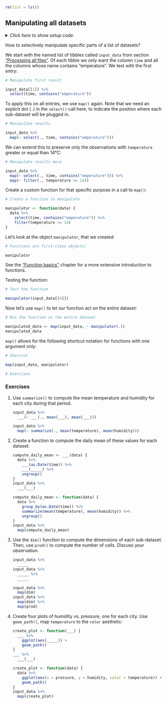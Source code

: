 ```r
rm(list = ls())
```


## Manipulating all datasets {#map_manip}

<details><summary>*Click here to show setup code.*</summary>
```r
### Manipulating all datasets

```
```r
library(tidyverse)
library(here)

dict <- readxl::read_excel(here("data/cities.xlsx"))

input_data <-
  dict %>%
  select(city_code, weather_filename) %>%
  deframe() %>%
  map(~ readxl::read_excel(here(.)))
```
</details>

How to selectively manipulate specific parts of a list of datasets?

We start with the named list of tibbles called `input_data` from section ["Processing all files"](#map).
Of each tibble we only want the column `time` and all the columns whose name contains "emperature".
We test with the first entry:

```r
# Manipulate first result
```
```r
input_data[[1]] %>%
  select(time, contains("emperature"))
```

To apply this on all entries, we use `map()` again.
Note that we need an explicit dot (`.`) in the `select()` call here, to indicate the position where each sub-dataset will be plugged in.

```r
# Manipulate results
```
```r
input_data %>%
  map(~ select(., time, contains("emperature")))
```

We can extend this to preserve only the observations with `temperature` greater or equal than 14°C:

```r
# Manipulate results more
```
```r
input_data %>%
  map(~ select(., time, contains("emperature"))) %>%
  map(~ filter(., temperature >= 14))
```

Create a custom function for that specific purpose in a call to `map()`:

```r
# Create a function to manipulate
```
```r
manipulator <- function(data) {
  data %>%
    select(time, contains("emperature")) %>%
    filter(temperature >= 14)
}
```

Let's look at the object `manipulator`, that we created:

```r
# Functions are first-class objects!
```
```r
manipulator
```

See the ["Function basics"](#function-basics) chapter for a more extensive introduction to functions.

Testing the function:

```r
# Test the function
```
```r
manipulator(input_data[[4]])
```

Now let's use `map()` to let our function act on the entire dataset:

```r
# Run the function on the entire dataset
```
```r
manipulated_data <- map(input_data, ~ manipulator(.))
manipulated_data
```

`map()` allows for the following shortcut notation for functions with one argument only:

```r
# Shortcut
```
```r
map(input_data, manipulator)
```

```r
# Exercises
```

### Exercises

1. Use `summarize()` to compute the mean temperature and humidity for each city during that period.

    ```r
    input_data %>% 
      ___(~ ___(., mean(___), mean(___)))
    ```
    
    ```r
    input_data %>% 
      map(~ summarize(., mean(temperature), mean(humidity)))
    ```

1. Create a function to compute the daily mean of these values for each dataset:

    ```r
    compute_daily_mean <- ___(data) {
      data %>%
        ___(as.Date(time)) %>%
        ___(_____) %>%
        ungroup()
    }
    input_data %>% 
      ___(___)
    ```
    
    ```r
    compute_daily_mean <- function(data) {
      data %>% 
        group_by(as.Date(time)) %>% 
        summarize(mean(temperature), mean(humidity)) %>% 
        ungroup()
    }
    input_data %>% 
      map(compute_daily_mean)
    ```

1. Use the `dim()` function to compute the dimensions of each sub-dataset. Then, use `prod()` to compute the number of cells. Discuss your observation.

    ```r
    input_data %>% 
      _____
    input_data %>% 
      _____ %>% 
      _____
    ```
    
    ```r
    input_data %>% 
      map(dim)
    input_data %>% 
      map(dim) %>% 
      map(prod)
    ```

1. Create four plots of humidity vs. pressure, one for each city. Use `geom_path()`, map `temperature` to the `color` aesthetic:

    ```r
    create_plot <- function(___) {
      ___ %>% 
        ggplot(aes(_____)) +
        geom_path()
    }
    ___ %>% 
      ___(___)
    ```
    
    ```r
    create_plot <- function(data) {
      data %>% 
        ggplot(aes(x = pressure, y = humidity, color = temperature)) +
        geom_path()
    }
    input_data %>% 
      map(create_plot)
    ```
